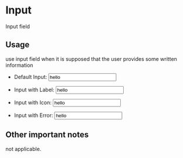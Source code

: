 
<Meta title="Design System|Input" component={Input} />

# Input

Input field

## Usage
use input field when it is supposed that the user provides some written information

- Default Input:
  <Story name='Default'>
    <Input value='hello' />
  </Story>

- Input with Label:
  <Story name='WithIcon'>
    <Input value='hello' label='Input' />
  </Story>

- Input with Icon:
  <Story name='WithIcon'>
    <Input value='hello' icon={Icon} />
  </Story>

- Input with Error:
  <Story name='WithError'>
    <Input value='hello' errorMessage='This is an error!' />
  </Story>

## Other important notes
not applicable.
